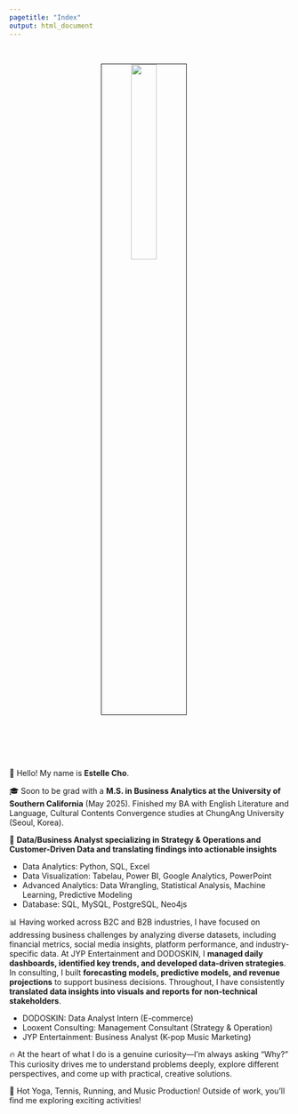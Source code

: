 ```yaml
---
pagetitle: "Index"
output: html_document
---
```


<link rel="stylesheet" href="styles.css" type="text/css">
<link rel="stylesheet" href="site_libs/academicons-1.9.1/css/academicons.min.css"/>

<br>

<p align="center">
<img src="images/profile.jpeg" style="width:30%; border:0.5px solid; margin-right: 20px" align="center">
</p>
<br>

<br><br><br>
📍 Hello! My name is **Estelle Cho**.

🎓 Soon to be grad with a **M.S. in Business Analytics at the University of Southern California** (May 2025). Finished my BA with English Literature and Language, Cultural Contents Convergence studies at ChungAng University (Seoul, Korea).

🌟 **Data/Business Analyst specializing in Strategy & Operations and Customer-Driven Data and translating findings into actionable insights**

+ Data Analytics: Python, SQL, Excel
+ Data Visualization: Tabelau, Power BI, Google Analytics, PowerPoint
+ Advanced Analytics: Data Wrangling, Statistical Analysis, Machine Learning, Predictive Modeling
+ Database: SQL, MySQL, PostgreSQL, Neo4js

📊 Having worked across B2C and B2B industries, I have focused on addressing business challenges by analyzing diverse datasets, including financial metrics, social media insights, platform performance, and industry-specific data. At JYP Entertainment and DODOSKIN, I **managed daily dashboards, identified key trends, and developed data-driven strategies**. In consulting, I built **forecasting models, predictive models, and revenue projections** to support business decisions. Throughout, I have consistently **translated data insights into visuals and reports for non-technical stakeholders**.

+ DODOSKIN: Data Analyst Intern (E-commerce)
+ Looxent Consulting: Management Consultant (Strategy & Operation)
+ JYP Entertainment: Business Analyst (K-pop Music Marketing)

🔥 At the heart of what I do is a genuine curiosity—I’m always asking “Why?” This curiosity drives me to understand problems deeply, explore different perspectives, and come up with practical, creative solutions.

🧘️ Hot Yoga, Tennis, Running, and Music Production! Outside of work, you'll find me exploring exciting activities!
